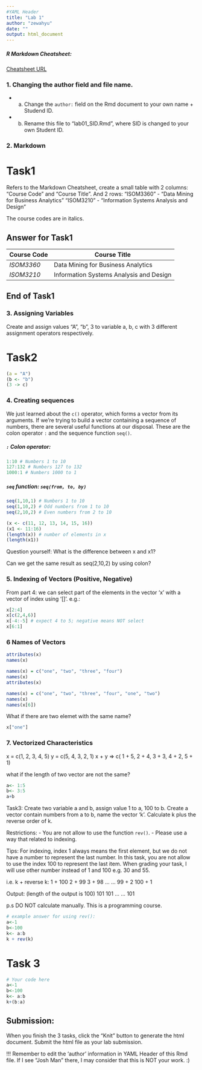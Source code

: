 ---
#YAML Header
title: "Lab 1"
author: "zewahyu"
date: ""
output: html_document
---

##### R Markdown Cheatsheet:
[Cheatsheet URL](https://rstudio.com/wp-content/uploads/2015/02/rmarkdown-cheatsheet.pdf)

### 1. Changing the author field and file name.

* (a) Change the `author:` field on the Rmd document to your own name + Studend ID.

* (b) Rename this file to "lab01_SID.Rmd", where SID is changed to your own Student ID.

### 2. Markdown

# Task1

Refers to the Markdown Cheatsheet, create a small table with 2 columns: "Course Code" and "Course Title".
And 2 rows:
"ISOM3360" - "Data Mining for Business Analytics"
"ISOM3210" -  "Information Systems Analysis and Design"

The course codes are in italics.

## Answer for Task1
Course Code | Course Title
------------|------------
*ISOM3360* | Data Mining for Business Analytics
*ISOM3210* | Information Systems Analysis and Design



## End of Task1


### 3. Assigning Variables
Create and assign values "A", "b", 3 to variable a, b, c with 3 different assignment operators respectively.

# Task2
```{r Task2}
(a = "A")
(b <- "b")
(3 -> c)
```


### 4.  Creating sequences
We just learned about the `c()` operator, which forms a vector from its arguments.  If we're trying to build a vector containing a sequence of numbers, there are several useful functions at our disposal.  These are the colon operator `:` and the sequence function `seq()`.

##### `:` Colon operator: 
```{r colon operator}
1:10 # Numbers 1 to 10
127:132 # Numbers 127 to 132
1000:1 # Numbers 1000 to 1
```

##### `seq` function: `seq(from, to, by)`
```{r seq function}
seq(1,10,1) # Numbers 1 to 10
seq(1,10,2) # Odd numbers from 1 to 10
seq(2,10,2) # Even numbers from 2 to 10
```

```{r example}
(x <- c(11, 12, 13, 14, 15, 16))
(x1 <- 11:16)
(length(x)) # number of elements in x
(length(x1))
```
Question yourself: 
What is the difference between x and x1?

Can we get the same result as seq(2,10,2) by using colon?



### 5. Indexing of Vectors (Positive, Negative) 
From part 4: we can select part of the elements in the vector 'x' with a vector of index using '[]'. e.g.:
```{r vector index}
x[2:4]
x[c(2,4,6)]
x[-4:-5] # expect 4 to 5; negative means NOT select
x[6:1]
```

### 6 Names of Vectors 

``` {r vector name}
attributes(x)
names(x)
```

```{r}
names(x) = c("one", "two", "three", "four")
names(x)
attributes(x)
```
```{r}

names(x) = c("one", "two", "three", "four", "one", "two")
names(x)
names(x[6])

```
What if there are two elemet with the same name?
```{r}
x["one"]
```


### 7. Vectorized Characteristics

x = c(1, 2, 3, 4, 5)
y = c(5, 4, 3, 2, 1)
x + y => c( 1 + 5, 2 + 4, 3 + 3, 4 + 2, 5 + 1)

what if the length of two vector are not the same?
```{r}
a<- 1:5
b<- 3:5
a+b
```



Task3: 
Create two variable a and b, assign value 1 to a, 100 to b.
Create a vector contain numbers from a to b, name the vector 'k'. Calculate k plus the reverse order of k.

Restrictions:
- You are not allow to use the function `rev()`.
- Please use a way that related to indexing.

Tips: For indexing, index 1 always means the first element, but we do not have a number to represent the last number. In this task, you are not allow to use the index 100 to represent the last item. When grading your task, I will use other number instead of 1 and 100 e.g. 30 and 55.

i.e.
k + reverse k:
1 + 100
2 + 99
3 + 98
...
...
99 + 2
100 + 1

Output: (length of the output is 100)
101
101
...
...
101

p.s DO NOT calculate manually. This is a programming course. 

``` {r}
# example answer for using rev():
a<-1
b<-100
k<- a:b
k + rev(k)
```

# Task 3
```{r Task3}
# Your code here
a<-1
b<-100
k<- a:b
k+(b:a)
```


## Submission:
When you finish the 3 tasks, click the "Knit" button to generate the html document. Submit the html file as your lab submission.

!!! Remember to edit the 'author' information in YAML Header of this Rmd file. If I see "Josh Man" there, I may consider that this is NOT your work. :)



